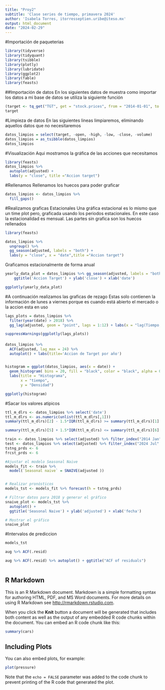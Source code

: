 ---
title: "Proy2"
subtitle: 'Clase series de tiempo, primavera 2024'
author: 'Isabela Torres, itorresseptien.uribe@iteso.mx'
output: html_document
date: "2024-02-29"
---
#Importación de paqueterias
```{r}
library(tidyverse)
library(tidyquant)
library(tsibble)
library(plotly)
library(lubridate)
library(ggplot2)
library(fable)
library(feasts)
```

##Importación de datos
En los siguientes datos de muestra como importar los datos a mi base de datos se utiliza la siguiente función
```{r}
(target <- tq_get("TGT", get = "stock.prices", from = "2014-01-01", to = "2024-01-29"))
target
```

#Limpieza de datos
En las siguientes lineas limpiaremos, eliminando aquellos datos que no necesitaremos 
```{r}
datos_limpios = select(target, -open, -high, -low, -close, -volume)
datos_limpios = as_tsibble(datos_limpios)
datos_limpios
```

#Visualización 
Aqui mostramos la gráfica de las acciones que necesitamos
```{r}
library(feasts)
datos_limpios %>% 
  autoplot(adjusted) +
  labs(y = "close", title ="Accion target")
```
#Rellenamos
Rellenamos los huecos para poder graficar
```{r}
datos_limpios <- datos_limpios %>%
  fill_gaps() 
```

#Realizamos graficas Estacionales
Una gráfica estacional es lo mismo que un time plot pero, graficada usando los periodos estacionales. En este caso la estacionalidad es mensual.
Las partes sin grafica son los huecos rellenados
```{r}
library(feasts)

datos_limpios %>% 
  ungroup() %>%
  gg_season(adjusted, labels = "both") +
  labs(y = "close", x = "date",title ="Accion target")
```

Graficamos estacionalmente de forma anual
```{r}

yearly_data_plot = datos_limpios %>% gg_season(adjusted, labels = "both") +
    ggtitle('Accion Target') + ylab('close') + xlab('date')

ggplotly(yearly_data_plot)

```

#A continuación realizamos las graficas de rezago
Estas solo contienen la información de lunes a viernes porque es cuando está abierto el mercado o la accion esta en uso
```{r}
lags_plots = datos_limpios %>% 
  filter(year(date) > 2018) %>% 
  gg_lag(adjusted, geom = "point", lags = 1:12) + labs(x = "lag(Tiempo, k)")

suppressWarnings(ggplotly(lags_plots))
```


####
```{r}
datos_limpios %>% 
  ACF(adjusted, lag_max = 24) %>% 
  autoplot() + labs(title='Accion de Target por año')
```
```{r}

```

```{r}
histogram = ggplot(datos_limpios, aes(x = date)) +
  geom_histogram( bins = 20, fill = "black", color = "black", alpha = 0.5) +
  labs(title = "Histograma",
       x = "tiempo",
       y = "Densidad")

ggplotly(histogram)
```
#Sacar los valores atipicos
```{r}
ttl_m_dlrs <- datos_limpios %>% select('date')
ttl_m_dlrs <- as.numeric(unlist(ttl_m_dlrs[,1]))
summary(ttl_m_dlrs)[2] - 1.5*IQR(ttl_m_dlrs) >= summary(ttl_m_dlrs)[1]
```

```{r}
summary(ttl_m_dlrs)[5] + 1.5*IQR(ttl_m_dlrs) <= summary(ttl_m_dlrs)[6]
```
```{r}
train <- datos_limpios %>% select(adjusted) %>% filter_index("2014 Jan" ~ "2024 Jun")
test <- datos_limpios %>% select(adjusted) %>% filter_index("2024 Jul" ~ "2024 Dec")
tstng_prds <- 6
frcst_prds <- 6
```


```{r}
#Ajustar el modelo Seasonal Naive
models_fit <- train %>% 
  model(`Seasonal naive` = SNAIVE(adjusted ))


# Realizar pronósticos
models_tst <- models_fit %>% forecast(h = tstng_prds)

# Filtrar datos para 2018 y generar el gráfico
snaive_plot <- models_tst %>% 
  autoplot() +
  ggtitle('Seasonal Naive') + ylab('adjusted') + xlab('fecha')

# Mostrar el gráfico
snaive_plot
```


#Intervalos de prediccion
```{r}
models_tst
```

```{r}



aug %>% ACF(.resid)
```


```{r}
aug %>% ACF(.resid) %>% autoplot() + ggtitle("ACF of residuals")

```


```{r setup, include=FALSE}

```

## R Markdown

This is an R Markdown document. Markdown is a simple formatting syntax for authoring HTML, PDF, and MS Word documents. For more details on using R Markdown see <http://rmarkdown.rstudio.com>.

When you click the **Knit** button a document will be generated that includes both content as well as the output of any embedded R code chunks within the document. You can embed an R code chunk like this:

```{r cars}
summary(cars)
```

## Including Plots

You can also embed plots, for example:

```{r pressure, echo=FALSE}
plot(pressure)
```

Note that the `echo = FALSE` parameter was added to the code chunk to prevent printing of the R code that generated the plot.
